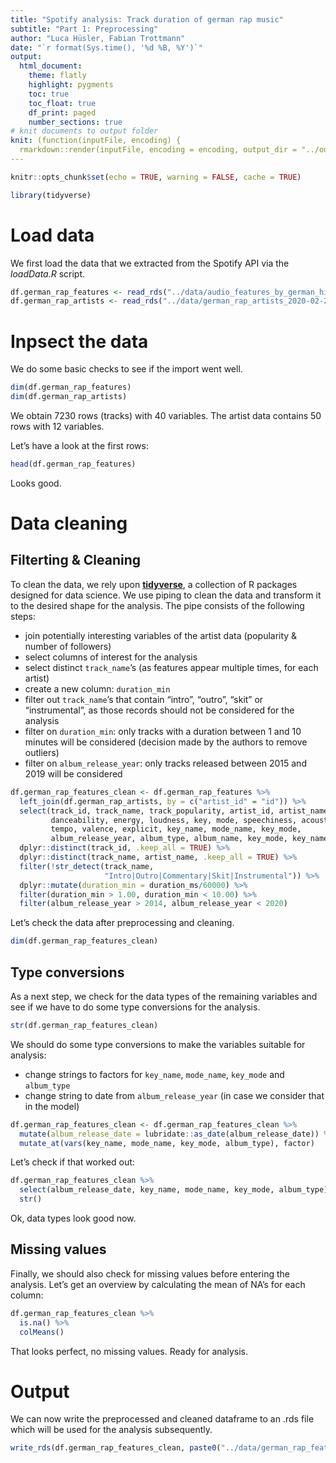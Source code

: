 ```yaml
---
title: "Spotify analysis: Track duration of german rap music"
subtitle: "Part 1: Preprocessing"
author: "Luca Hüsler, Fabian Trottmann"
date: "`r format(Sys.time(), '%d %B, %Y')`"
output:
  html_document:
    theme: flatly
    highlight: pygments
    toc: true
    toc_float: true
    df_print: paged
    number_sections: true
# knit documents to output folder
knit: (function(inputFile, encoding) {
  rmarkdown::render(inputFile, encoding = encoding, output_dir = "../output") })
---
```


```r
knitr::opts_chunk$set(echo = TRUE, warning = FALSE, cache = TRUE)
```

```r
library(tidyverse)
```


# Load data

We first load the data that we extracted from the Spotify API via the *loadData.R* script.

```r
df.german_rap_features <- read_rds("../data/audio_features_by_german_hiphop_2020-02-21.rds")
df.german_rap_artists <- read_rds("../data/german_rap_artists_2020-02-21.rds")
```

# Inpsect the data
We do some basic checks to see if the import went well.
```r
dim(df.german_rap_features)
dim(df.german_rap_artists)
```

We obtain 7230 rows (tracks) with 40 variables. The artist data contains 50 rows with 12 variables.

Let's have a look at the first rows:
```r
head(df.german_rap_features)
```
Looks good. 

# Data cleaning
## Filterting & Cleaning
To clean the data, we rely upon **[tidyverse](https://www.tidyverse.org/)**, a collection of R packages designed for data science. We use piping to clean the data and transform it to the desired shape for the analysis. The pipe consists of the following steps:

- join potentially interesting variables of the artist data (popularity & number of followers) 
- select columns of interest for the analysis
- select distinct `track_name`'s (as features appear multiple times, for each artist)
- create a new column: `duration_min`
- filter out `track_name`'s that contain "intro", "outro", "skit" or "instrumental", as those records should not be considered for the analysis
- filter on `duration_min`: only tracks with a duration between 1 and 10 minutes will be considered (decision made by the authors to remove outliers)
- filter on `album_release_year`: only tracks released between 2015 and 2019 will be considered


```r
df.german_rap_features_clean <- df.german_rap_features %>%
  left_join(df.german_rap_artists, by = c("artist_id" = "id")) %>%
  select(track_id, track_name, track_popularity, artist_id, artist_name, duration_ms, album_release_date,
         danceability, energy, loudness, key, mode, speechiness, acousticness, liveness, instrumentalness, liveness,
         tempo, valence, explicit, key_name, mode_name, key_mode,
         album_release_year, album_type, album_name, key_mode, key_name, followers.total) %>%
  dplyr::distinct(track_id, .keep_all = TRUE) %>%
  dplyr::distinct(track_name, artist_name, .keep_all = TRUE) %>%
  filter(!str_detect(track_name, 
                     "Intro|Outro|Commentary|Skit|Instrumental")) %>%
  dplyr::mutate(duration_min = duration_ms/60000) %>%
  filter(duration_min > 1.00, duration_min < 10.00) %>%
  filter(album_release_year > 2014, album_release_year < 2020)

```


Let's check the data after preprocessing and cleaning.
```r
dim(df.german_rap_features_clean)
```

## Type conversions
As a next step, we check for the data types of the remaining variables and see if we have to do some type conversions for the analysis.
```r
str(df.german_rap_features_clean)
```

We should do some type conversions to make the variables suitable for analysis:

- change strings to factors for `key_name`, `mode_name`, `key_mode` and `album_type`
- change string to date from `album_release_year` (in case we consider that in the model)

```r
df.german_rap_features_clean <- df.german_rap_features_clean %>%
  mutate(album_release_date = lubridate::as_date(album_release_date)) %>%
  mutate_at(vars(key_name, mode_name, key_mode, album_type), factor)
```

Let's check if that worked out:
```r
df.german_rap_features_clean %>%
  select(album_release_date, key_name, mode_name, key_mode, album_type) %>%
  str()
```

Ok, data types look good now.

## Missing values
Finally, we should also check for missing values before entering the analysis. Let's get an overview by calculating the mean of NA's for each column:
```r
df.german_rap_features_clean %>%
  is.na() %>%
  colMeans() 
```
That looks perfect, no missing values. Ready for analysis.

# Output 
We can now write the preprocessed and cleaned dataframe to an .rds file which will be used for the analysis subsequently.

```r
write_rds(df.german_rap_features_clean, paste0("../data/german_rap_features_clean_", Sys.Date(), ".rds"))
```




